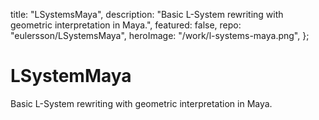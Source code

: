   title: "LSystemsMaya",
  description:
    "Basic L-System rewriting with geometric interpretation in Maya.",
  featured: false,
  repo: "eulersson/LSystemsMaya",
  heroImage: "/work/l-systems-maya.png",
};

# LSystemMaya

Basic L-System rewriting with geometric interpretation in Maya.
